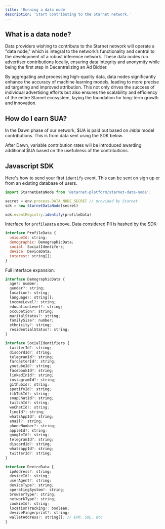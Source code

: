 ```yaml
---
title: 'Running a data node'
description: 'Start contributing to the Starnet network.'
---
```


## What is a data node?
Data providers wishing to contribute to the Starnet network will operate a "data node," 
which is integral to the network’s functionality and central to the development of a robust 
inference network. These data nodes run advertiser contributions locally, ensuring data integrity and 
anonymity while being the first step in Decentralizing an Ad Bidder. 

By aggregating and processing high-quality data, data nodes significantly enhance the 
accuracy of machine learning models, leading to more precise ad targeting and improved attribution. 
This not only drives the success of individual advertising efforts but also ensures the 
scalability and efficiency of the entire Starnet ecosystem, laying the foundation for 
long-term growth and innovation.

## How do I earn $UA?
In the Dawn phase of our network, $UA is paid out based on _initial_ model contributions. This 
is from data sent using the SDK below.

After Dawn, variable contribution rates will be introduced awarding additional $UA based on the 
usefulness of the contributions.

## Javascript SDK
Here's how to send your first `identify` event. This can be sent on sign up or from an existing database of users.
``` javascript
import StarnetDataNode from '@starnet-platform/starnet-data-node'; 

secret = env.process.DATA_NODE_SECRET // provided by Starnet
sdk = new StarnetDataNode(secret)

sdk.eventRegistry.identify(profileData)
```

Interface for `profileData` above. Data considered PII is hashed by the SDK:
``` javascript
interface ProfileData {
  uniqueId: string;
  demographic: DemographicData;
  social: SocialIdentifers;
  device: DeviceData;
  interest: string[];
}
```

Full interface expansion:
``` javascript
interface DemographicData {
  age?: number;
  gender?: string;
  location?: string;
  language?: string[];
  incomeLevel?: string;
  educationLevel?: string;
  occupation?: string;
  maritalStatus?: string;
  familySize?: number;
  ethnicity?: string;
  residentialStatus?: string;
}

interface SocialIdentifiers {
  twitterId?: string;
  discordId?: string;
  telegramId?: string;
  farcasterId?: string;
  youtubeId?: string;
  facebookId?: string;
  linkedInId?: string;
  instagramId?: string;
  githubId?: string;
  spotifyId?: string;
  tikTokId?: string;
  snapChatId?: string;
  twitchId?: string;
  weChatId?: string;
  lineId?: string;
  whatsAppId?: string;
  email?: string;
  phoneNumber?: string;
  appleId?: string;
  googleId?: string;
  telegramId?: string;
  discordId?: string;
  whatsappId?: string;
  twitterId?: string; 
}

interface DeviceData {
  ipAddress?: string;
  deviceId?: string;
  userAgent?: string;
  deviceType?: string;
  operatingSystem?: string;
  browserType?: string;
  networkType?: string;
  cookieId?: string;
  locationTracking?: boolean;
  deviceFingerprint?: string;
  walletAddress?: string[]; // EVM, SOL, etc
}
```


